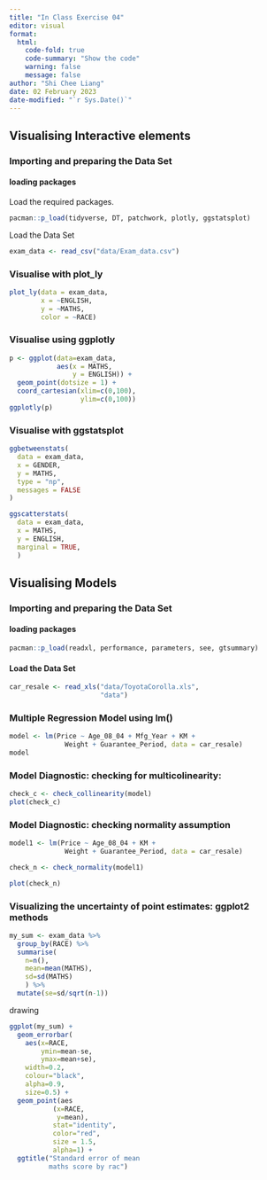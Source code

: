 ```yaml
---
title: "In Class Exercise 04"
editor: visual
format:
  html:
    code-fold: true
    code-summary: "Show the code"
    warning: false
    message: false
author: "Shi Chee Liang"
date: 02 February 2023
date-modified: "`r Sys.Date()`"
---
```


## Visualising Interactive elements

### **Importing and preparing the Data Set**

#### **loading packages**

Load the required packages.

```r
pacman::p_load(tidyverse, DT, patchwork, plotly, ggstatsplot)
```

Load the Data Set

```r
exam_data <- read_csv("data/Exam_data.csv")
```

###  Visualise with plot_ly

```r
plot_ly(data = exam_data, 
        x = ~ENGLISH, 
        y = ~MATHS, 
        color = ~RACE)
```

### Visualise using ggplotly

```r
p <- ggplot(data=exam_data, 
            aes(x = MATHS,
                y = ENGLISH)) +
  geom_point(dotsize = 1) +
  coord_cartesian(xlim=c(0,100),
                  ylim=c(0,100))
ggplotly(p)
```

### Visualise with ggstatsplot

```r
ggbetweenstats(
  data = exam_data,
  x = GENDER, 
  y = MATHS,
  type = "np",
  messages = FALSE
)
```

```r
ggscatterstats(
  data = exam_data,
  x = MATHS,
  y = ENGLISH,
  marginal = TRUE,
  )
```

## Visualising Models

### **Importing and preparing the Data Set**

#### **loading packages**

```r
pacman::p_load(readxl, performance, parameters, see, gtsummary)
```

#### Load the Data Set

```r
car_resale <- read_xls("data/ToyotaCorolla.xls", 
                       "data")
```

### Multiple Regression Model using lm()

```r
model <- lm(Price ~ Age_08_04 + Mfg_Year + KM + 
              Weight + Guarantee_Period, data = car_resale)
model
```

### Model Diagnostic: checking for multicolinearity:

```r
check_c <- check_collinearity(model)
plot(check_c)
```

### Model Diagnostic: checking normality assumption

```r
model1 <- lm(Price ~ Age_08_04 + KM + 
              Weight + Guarantee_Period, data = car_resale)
```

```r
check_n <- check_normality(model1)
```

```r
plot(check_n)
```

### Visualizing the uncertainty of point estimates: ggplot2 methods

```r
my_sum <- exam_data %>%
  group_by(RACE) %>%
  summarise(
    n=n(),
    mean=mean(MATHS),
    sd=sd(MATHS)
    ) %>%
  mutate(se=sd/sqrt(n-1))
```

drawing

```r
ggplot(my_sum) +
  geom_errorbar(
    aes(x=RACE, 
        ymin=mean-se, 
        ymax=mean+se), 
    width=0.2, 
    colour="black", 
    alpha=0.9, 
    size=0.5) +
  geom_point(aes 
           (x=RACE, 
            y=mean), 
           stat="identity", 
           color="red",
           size = 1.5,
           alpha=1) +
  ggtitle("Standard error of mean 
          maths score by rac")
```
